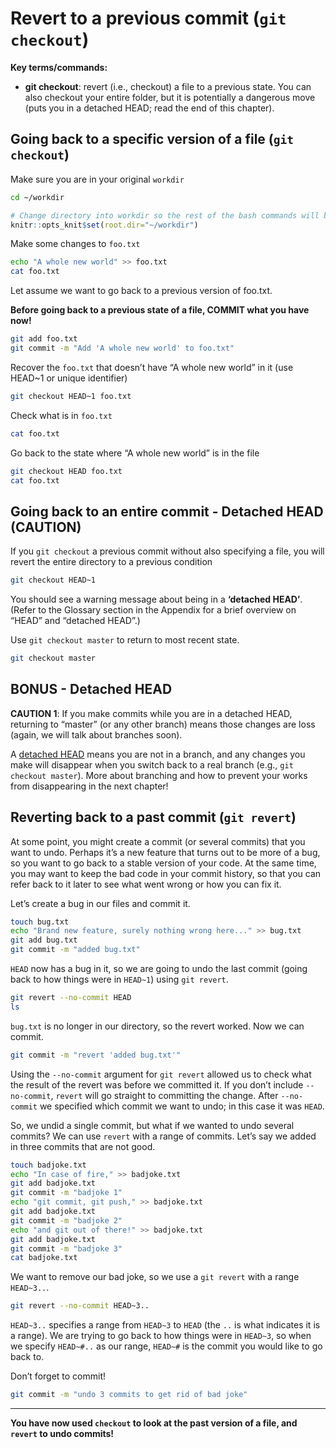 # Revert to a previous commit (`git checkout`)

**Key terms/commands:**

* **git checkout**: revert (i.e., checkout) a file to a previous state. You can also checkout your entire folder, but it is potentially a dangerous move (puts you in a detached HEAD; read the end of this chapter).

## Going back to a specific version of a file (`git checkout`)

Make sure you are in your original `workdir`
```bash
cd ~/workdir
```

```r
# Change directory into workdir so the rest of the bash commands will be run in it
knitr::opts_knit$set(root.dir="~/workdir")
```

Make some changes to `foo.txt`

```bash
echo "A whole new world" >> foo.txt
cat foo.txt
```


Let assume we want to go back to a previous version of foo.txt.

**Before going back to a previous state of a file, COMMIT what you have now!**

```bash
git add foo.txt
git commit -m "Add 'A whole new world' to foo.txt"
```

Recover the `foo.txt` that doesn't have "A whole new world" in it (use HEAD~1 or unique identifier)

```bash
git checkout HEAD~1 foo.txt
```

Check what is in `foo.txt`

```bash
cat foo.txt
```

Go back to the state where "A whole new world" is in the file

```bash
git checkout HEAD foo.txt
cat foo.txt
```

## Going back to an entire commit - Detached HEAD (CAUTION)

If you `git checkout` a previous commit without also specifying a file, you will revert the entire directory to a previous condition

```bash
git checkout HEAD~1 
```

You should see a warning message about being in a **'detached HEAD'**. (Refer to the Glossary section in the Appendix for a brief overview on "HEAD" and "detached HEAD".)  

Use `git checkout master` to return to most recent state. 

```bash
git checkout master 
```

## BONUS - Detached HEAD {-}

**CAUTION 1**: If you make commits while you are in a detached HEAD, returning to "master" (or any other branch)  means those changes are loss (again, we will talk about branches soon).

A [detached HEAD](https://www.git-tower.com/learn/git/faq/detached-head-when-checkout-commit) means you are not in a branch, and any changes you make will disappear when you switch back to a real branch (e.g., `git checkout master`). More about branching and how to prevent your works from disappearing in the next chapter!

## Reverting back to a past commit (`git revert`)

At some point, you might create a commit (or several commits) that you want to undo.
Perhaps it's a new feature that turns out to be more of a bug, so you want to go back to a stable version of your code. 
At the same time, you may want to keep the bad code in your commit history, so that you can refer back to it later to see what went wrong or how you can fix it.

Let's create a bug in our files and commit it.

```bash
touch bug.txt
echo "Brand new feature, surely nothing wrong here..." >> bug.txt
git add bug.txt
git commit -m "added bug.txt"
```

`HEAD` now has a bug in it, so we are going to undo the last commit (going back to how things were in `HEAD~1`) using `git revert`. 

```bash
git revert --no-commit HEAD
ls
```

`bug.txt` is no longer in our directory, so the revert worked. Now we can commit.

```bash
git commit -m "revert 'added bug.txt'"
```

Using the `--no-commit` argument for `git revert` allowed us to check what the result of the revert was before we committed it. If you don't include `--no-commit`, `revert` will go straight to committing the change.
After `--no-commit` we specified which commit we want to undo; in this case it was `HEAD`.

So, we undid a single commit, but what if we wanted to undo several commits?
We can use `revert` with a range of commits. 
Let's say we added in three commits that are not good.

```bash
touch badjoke.txt
echo "In case of fire," >> badjoke.txt
git add badjoke.txt
git commit -m "badjoke 1"
echo "git commit, git push," >> badjoke.txt
git add badjoke.txt
git commit -m "badjoke 2"
echo "and git out of there!" >> badjoke.txt
git add badjoke.txt
git commit -m "badjoke 3"
cat badjoke.txt
```

We want to remove our bad joke, so we use a `git revert` with a range `HEAD~3..`.

```bash
git revert --no-commit HEAD~3..
```

`HEAD~3..` specifies a range from `HEAD~3` to `HEAD` (the `..` is what indicates it is a range). We are trying to go back to how things were in `HEAD~3`, so when we specify `HEAD~#..` as our range, `HEAD~#` is the commit you would like to go back to.

Don't forget to commit!
```bash
git commit -m "undo 3 commits to get rid of bad joke"
```


***
**You have now used `checkout` to look at the past version of a file, and `revert` to undo commits!**
